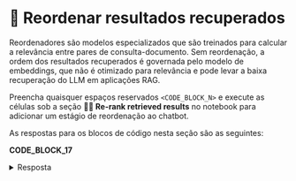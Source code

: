# 🦹 Reordenar resultados recuperados

Reordenadores são modelos especializados que são treinados para calcular a relevância entre pares de consulta-documento. Sem reordenação, a ordem dos resultados recuperados é governada pelo modelo de embeddings, que não é otimizado para relevância e pode levar a baixa recuperação do LLM em aplicações RAG.

Preencha quaisquer espaços reservados `<CODE_BLOCK_N>` e execute as células sob a seção **🦹‍♀️ Re-rank retrieved results** no notebook para adicionar um estágio de reordenação ao chatbot.

As respostas para os blocos de código nesta seção são as seguintes:

**CODE_BLOCK_17**

<details>
<summary>Resposta</summary>
<div>
```python
rerank_model.rank(
    user_query, documents, return_documents=True, top_k=5
)
```
</div>
</details>